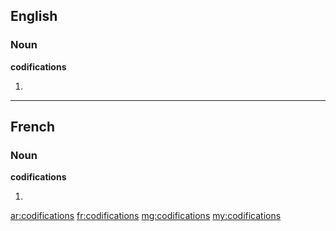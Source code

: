 ==English==

===Noun===
'''codifications'''

# {{plural of|[[codification]]}}

----

==French==

===Noun===
'''codifications''' {{f|p}}

# {{plural of|[[codification]]|lang=fr}}

[[ar:codifications]]
[[fr:codifications]]
[[mg:codifications]]
[[my:codifications]]
